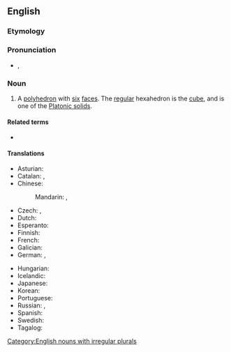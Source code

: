 ==English==
{{wikipedia}}

===Etymology===
{{confix|en|hexa|hedron}}

===Pronunciation===
* {{enPR|hĕksəhē'drən}}, {{IPA|en|/hɛksəˈhiːdɹən/}}

===Noun===
{{en-noun|s|hexahedra}}

# {{lb|en|geometry}} A [[polyhedron]] with [[six]] [[face]]s. The [[regular]] hexahedron is the [[cube]], and is one of the [[Platonic solid]]s.

====Related terms====
* {{l|en|hexahedral}}

====Translations====
<!--Note: add translations for "hexahedron" here, not for "cube"-->
{{trans-top|polyhedron with six faces}}
* Asturian: {{t|ast|hexaedru|m}}
* Catalan: {{t+|ca|hexaedre|m}}, {{t+|ca|hexàedre|m}}
* Chinese:
*: Mandarin: {{t+|cmn|六面體|sc=Hani}}, {{t+|cmn|六面体|tr=liùmiàntǐ|sc=Hani}}
* Czech: {{t+|cs|šestistěn|m}}, {{t+|cs|hexaedr|m}}
* Dutch: {{t+|nl|hexaëder}}
* Esperanto: {{t|eo|sesedro}}
* Finnish: {{t+|fi|heksaedri}}
* French: {{t+|fr|hexaèdre|m}}
* Galician: {{t+|gl|hexaedro|m}}
* German: {{t+|de|Hexaeder|n}}, {{t|de|Sechsflächner|m}}
{{trans-mid}}
* Hungarian: {{t|hu|hexaéder}}
* Icelandic: {{t|is|sexflötungur|m}}
* Japanese: {{t|ja|六面体|tr=ろくめんたい, rokumentai|sc=Jpan}}
* Korean: {{t|ko|육면체}}
* Portuguese: {{t+|pt|hexaedro|m}}
* Russian: {{t+|ru|гекса́эдр|m}}, {{t+|ru|шестигра́нник|m}}
* Spanish: {{t+|es|hexaedro|m}}
* Swedish: {{t+|sv|hexaeder|c}}
* Tagalog: {{t|tl|nimdayag}}
{{trans-bottom}}

[[Category:English nouns with irregular plurals]]